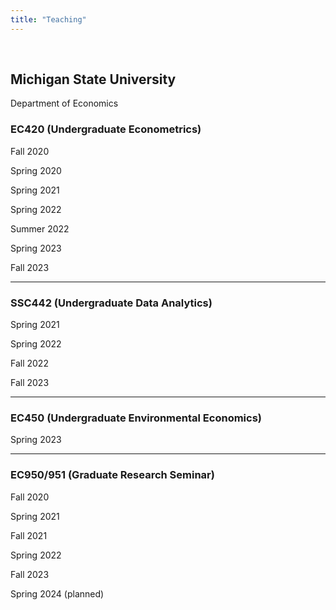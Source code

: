 ```yaml
---
title: "Teaching"
---
```


<br>

## Michigan State University
Department of Economics

### EC420 (Undergraduate Econometrics)

Fall 2020

Spring 2020

Spring 2021

Spring 2022

Summer 2022

Spring 2023

Fall 2023

----

### SSC442 (Undergraduate Data Analytics)

Spring 2021

Spring 2022

Fall 2022

Fall 2023

---

### EC450 (Undergraduate Environmental Economics)

Spring 2023

---

### EC950/951 (Graduate Research Seminar)

Fall 2020

Spring 2021

Fall 2021

Spring 2022

Fall 2023

Spring 2024 (planned)


